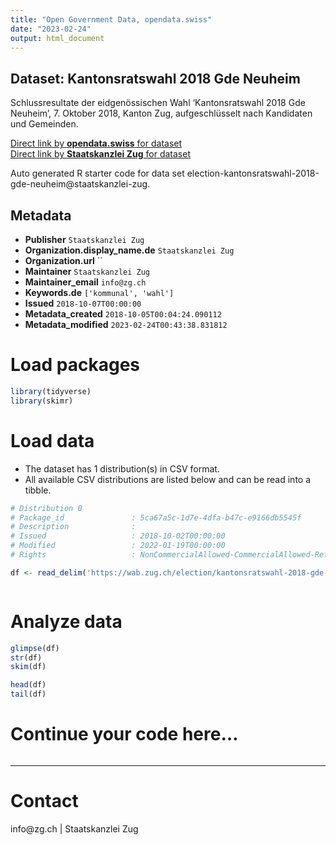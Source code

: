```yaml
---
title: "Open Government Data, opendata.swiss"
date: "2023-02-24"
output: html_document
---
```


## Dataset: Kantonsratswahl 2018 Gde Neuheim

Schlussresultate der eidgenössischen Wahl 'Kantonsratswahl 2018 Gde Neuheim', 7. Oktober 2018, Kanton Zug, aufgeschlüsselt nach Kandidaten und Gemeinden.

[Direct link by **opendata.swiss** for dataset](https://opendata.swiss/de/dataset/kantonsratswahl-2018-gde-neuheim)<br>
[Direct link by **Staatskanzlei Zug** for dataset](https://wab.zug.ch/election/kantonsratswahl-2018-gde-neuheim/data)

Auto generated R starter code for data set election-kantonsratswahl-2018-gde-neuheim@staatskanzlei-zug.

## Metadata

- **Publisher** `Staatskanzlei Zug`
- **Organization.display_name.de** `Staatskanzlei Zug`
- **Organization.url** ``
- **Maintainer** `Staatskanzlei Zug`
- **Maintainer_email** `info@zg.ch`
- **Keywords.de** `['kommunal', 'wahl']`
- **Issued** `2018-10-07T00:00:00`
- **Metadata_created** `2018-10-05T00:04:24.090112`
- **Metadata_modified** `2023-02-24T00:43:38.831812`


# Load packages

```r

library(tidyverse)
library(skimr)

```

# Load data

-   The dataset has 1 distribution(s) in CSV format.
-   All available CSV distributions are listed below and can be read into a tibble.

```r

# Distribution 0
# Package_id               : 5ca67a5c-1d7e-4dfa-b47c-e9166db5545f
# Description              : 
# Issued                   : 2018-10-02T00:00:00
# Modified                 : 2022-01-19T00:00:00
# Rights                   : NonCommercialAllowed-CommercialAllowed-ReferenceRequired

df <- read_delim('https://wab.zug.ch/election/kantonsratswahl-2018-gde-neuheim/data-csv')



```

# Analyze data

```r

glimpse(df)
str(df)
skim(df)

head(df)
tail(df)

```

# Continue your code here...

```r

```

------------------------------------------------------------------------

# Contact

info@zg.ch | Staatskanzlei Zug
